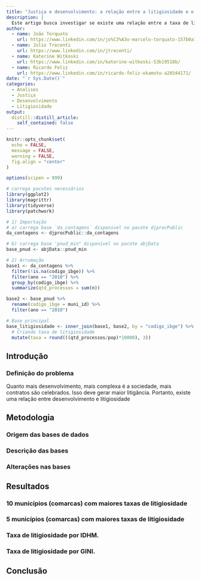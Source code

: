 ```yaml
---
title: "Justiça e desenvolvimento: a relação entre a litigiosidade e o desenvolvimento"
description: |
  Este artigo busca investigar se existe uma relação entre a taxa de litigiosidade com o desenvolvimento. Para tanto, utilizamos uma base de dados com todos os processos que apareceram no Diário Oficial da União em cada município brasileiro e cruazamos tais informações com a base de dados do PNUD (Programa das Nações Unidas para o Desenvolvimento). A hipótese inicial era a de que quanto maior o desenvolvimento de um município, maior é a complexidade da sociedade, o que gera mais conflitos. Esses conflitos se traduzem em processos judicias, o que é expresso pela litigiosidade. Daí a relação entre desenvolvimento e litigiosidade. 
author:
  - name: João Torquato
    url: https://www.linkedin.com/in/jo%C3%A3o-marcelo-torquato-157b0a16a/  
  - name: Julio Trecenti
    url: https://www.linkedin.com/in/jtrecenti/
  - name: Katerine Witkoski
    url: https://www.linkedin.com/in/katerine-witkoski-53b19518b/
  - name: Ricardo Feliz
    url: https://www.linkedin.com/in/ricardo-feliz-okamoto-a20344171/
date: "`r Sys.Date()`"
categories:
  - Analises
  - Justiça
  - Desenvolvimento
  - Litigiosidade
output:
  distill::distill_article:
    self_contained: false
---
```

```r
knitr::opts_chunk$set(
  echo = FALSE, 
  message = FALSE, 
  warning = FALSE,
  fig.align = "center"
)

options(scipen = 999)

# carrega pacotes necessários
library(ggplot2)
library(magrittr)
library(tidyverse)
library(patchwork)
```

```r
# 1) Importação
# a) carrega base `da_contagens` disponivel no pacote djprocPublic
da_contagens <- djprocPublic::da_contagens

# b) carrega base 'pnud_min" disponível no pacote abjData
base_pnud <- abjData::pnud_min
```

```r
# 2) Arrumação 
base1 <- da_contagens %>% 
  filter(!is.na(codigo_ibge)) %>% 
  filter(ano == "2010") %>% 
  group_by(codigo_ibge) %>% 
  summarize(qtd_processos = sum(n))

base2 <- base_pnud %>%
  rename(codigo_ibge = muni_id) %>%
  filter(ano == "2010")

# Base principal 
base_litigiosidade <- inner_join(base1, base2, by = "codigo_ibge") %>%
  # Criando taxa de litigiosidade
  mutate(taxa = round(((qtd_processos/pop)*10000), 3)) 

```

## Introdução

### Definição do problema
Quanto mais desenvolvimento, mais complexa é a sociedade, mais contratos são celebrados. Isso deve gerar maior litigância. Portanto, existe uma relação entre desenvolvimento e litigiosidade 

## Metodologia

### Origem das bases de dados

### Descrição das bases

### Alterações nas bases

## Resultados

### 10 municípios (comarcas) com maiores taxas de litigiosidade

### 5 municípios (comarcas) com maiores taxas de litigiosidade

### Taxa de litigiosidade  por IDHM.

### Taxa de litigiosidade  por GINI. 


## Conclusão
